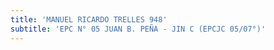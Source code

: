 ```yaml
---
title: 'MANUEL RICARDO TRELLES 948'
subtitle: 'EPC N° 05 JUAN B. PEÑA - JIN C (EPCJC 05/07°)'
---
```


#
